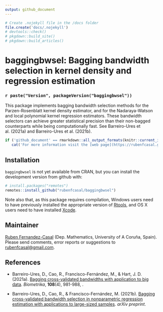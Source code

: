 ```yaml
---
output: github_document
---
```


<!-- 
README.md is generated from README.Rmd. 
Please edit that file 
-->

```r
# Create .nojekyll file in the /docs folder
file.create('docs/.nojekyll')
# devtools::check() 
# pkgdown::build_site()
# pkgdown::build_articles()
```

baggingbwsel: Bagging bandwidth selection in kernel density and regression estimation
============================================

### `r paste("Version", packageVersion("baggingbwsel"))`

This package implements bagging bandwidth selection methods for the Parzen-Rosenblatt kernel density estimator, and for the Nadaraya-Watson and local polynomial kernel regression estimators. These bandwidth selectors can achieve greater statistical precision than their non-bagged counterparts while being computationally fast. See Barreiro-Ures et al. (2021a) and Barreiro-Ures et al. (2021b).


```r
if ('github_document' == rmarkdown::all_output_formats(knitr::current_input()) && !knitr:::is_html_output()) 
   cat('For more information visit the [web page](https://rubenfcasal.github.io/baggingbwsel) of the package.')
```


Installation
------------

`baggingbwsel` is not yet available from CRAN, but you can install the development version from github with:

```r
# install.packages("remotes")
remotes::install_github("rubenfcasal/baggingbwsel")
```

Note also that, as this package requires compilation, Windows users need to have previously installed the appropriate version of [Rtools](https://cran.r-project.org/bin/windows/Rtools/), and OS X users need to have installed [Xcode](https://apps.apple.com/us/app/xcode/id497799835).


Maintainer
----------

[Ruben Fernandez-Casal](https://rubenfcasal.github.io) (Dep. Mathematics, University of A Coruña, Spain). 
Please send comments, error reports or suggestions to [rubenfcasal@gmail.com](mailto:rubenfcasal@gmail.com).


References
----------

* Barreiro-Ures, D., Cao, R., Francisco-Fernández, M., & Hart, J. D. (2021a). [Bagging cross-validated bandwidths with application to big data](https://doi.org/10.1093/biomet/asaa092). *Biometrika*, **108**(4), 981-988, .

* Barreiro-Ures, D., Cao, R., & Francisco-Fernández, M. (2021b). [Bagging cross-validated bandwidth selection in nonparametric regression estimation with applications to large-sized samples](https://arxiv.org/abs/2105.04134). *arXiv preprint*. 

